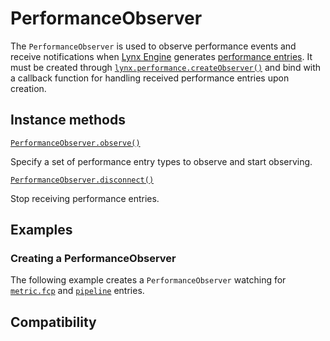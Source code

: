 
# PerformanceObserver

The `PerformanceObserver` is used to observe performance events and receive notifications when [Lynx Engine](guide/spec#engine) generates [performance entries](api/lynx-api/performance-api/performance-entry).
It must be created through [`lynx.performance.createObserver()`](api/lynx-api/lynx/lynx-performance#createobserver) and bind with a callback function for handling received performance entries upon creation.

## Instance methods

[`PerformanceObserver.observe()`](./performance-observer/observe)

Specify a set of performance entry types to observe and start observing.

[`PerformanceObserver.disconnect()`](./performance-observer/disconnect)

Stop receiving performance entries.

## Examples

### Creating a PerformanceObserver

The following example creates a `PerformanceObserver` watching for [`metric.fcp`](./performance-entry/metric-fcp-entry) and [`pipeline`](./performance-entry/pipeline-entry) entries.


<Go
  example="performance-api"
  defaultFile="src/simple_observe/index.tsx"
  defaultEntryFile="dist/SimpleObseve.lynx.bundle"
  img="https://lf-lynx.tiktok-cdns.com/obj/lynx-artifacts-oss-sg/lynx-website/assets/doc/simple-observe-demo.jpeg"
  entry="src/simple_observe"
  highlight="{11-21,31}"
/>

## Compatibility


<LegacyCompatTable metadata="lynx-api/performance-api/performance-observer" />
